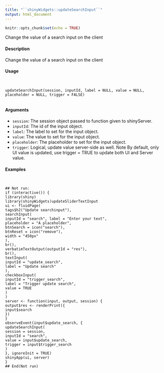 ```yaml
---
title: "``shinyWidgets::updateSearchInput``"
output: html_document
---
```


```r
knitr::opts_chunk$set(echo = TRUE)
```



Change the value of a search input on the client

#### Description

Change the value of a search input on the client

#### Usage
<pre><code>

updateSearchInput(session, inputId, label = NULL, value = NULL,
placeholder = NULL, trigger = FALSE)

</code></pre>
#### Arguments

* ``session``:  The session object passed to function given to shinyServer.
* ``inputId``:   The id of the input object.
* ``label``: The label to set for the input object.
* ``value``: The value to set for the input object.
* ``placeholder``:   The placeholder to set for the input object.
* ``trigger``:  Logical, update value server-side as well.
Note
By default, only UI value is updated, use trigger = TRUE to update both UI and Server value.

#### Examples
<pre><code>

## Not run:
if (interactive()) {
library(shiny)
library(shinyWidgets)updateSliderTextInput
ui <- fluidPage(
tags$h2("Update searchinput"),
searchInput(
inputId = "search", label = "Enter your text",
placeholder = "A placeholder",
btnSearch = icon("search"),
btnReset = icon("remove"),
width = "450px"
),
br(),
verbatimTextOutput(outputId = "res"),
br(),
textInput(
inputId = "update_search",
label = "Update search"
),
checkboxInput(
inputId = "trigger_search",
label = "Trigger update search",
value = TRUE
)
)
server <- function(input, output, session) {
output$res <- renderPrint({
input$search
})
}
observeEvent(input$update_search, {
updateSearchInput(
session = session,
inputId = "search",
value = input$update_search,
trigger = input$trigger_search
)
}, ignoreInit = TRUE)
shinyApp(ui, server)
}
## End(Not run)
</code></pre>